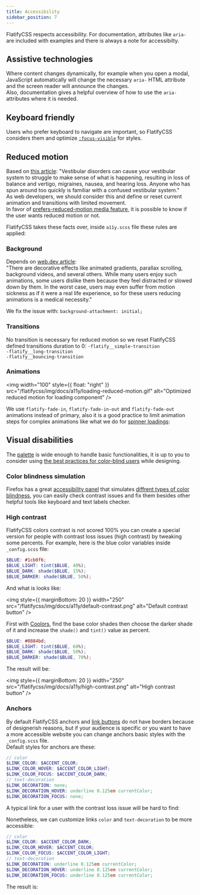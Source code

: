 ```yaml
---
title: Accessibility
sidebar_position: 7
---
```



FlatifyCSS respects accessibility. For documentation, attributes like `aria-` are included with examples and there is always a note for accessibilty.

## Assistive technologies

Where content changes dynamically, for example when you open a modal, JavaScript automatically will change the necessary `aria-` HTML attribute and the screen reader will announce the changes.  
Also, documentation gives a helpful overview of how to use the `aria-` attributes where it is needed.

## Keyboard friendly

Users who prefer keyboard to navigate are important, so FlatifyCSS considers them and optimize [`:focus-visible`](https://developer.mozilla.org/en-US/docs/Web/CSS/:focus-visible) for styles.

## Reduced motion

Based on [this article](https://css-tricks.com/introduction-reduced-motion-media-query/): "Vestibular disorders can cause your vestibular system to struggle to make sense of what is happening, resulting in loss of balance and vertigo, migraines, nausea, and hearing loss. Anyone who has spun around too quickly is familiar with a confused vestibular system."  
As web developers, we should consider this and define or reset current animation and transitions with limited movement.  
In favor of [prefers-reduced-motion media feature](https://developer.mozilla.org/en-US/docs/Web/CSS/@media/prefers-reduced-motion), it is possible to know if the user wants reduced motion or not.

FlatifyCSS takes these facts over, inside `a11y.scss` file these rules are applied:

### Background

Depends on [web.dev article](https://web.dev/prefers-reduced-motion/):  
"There are decorative effects like animated gradients, parallax scrolling, background videos, and several others. While many users enjoy such animations, some users dislike them because they feel distracted or slowed down by them. In the worst case, users may even suffer from motion sickness as if it were a real life experience, so for these users reducing animations is a medical necessity."

We fix the issue with: `background-attachment: initial;`

### Transitions

No transition is necessary for reduced motion so we reset FlatifyCSS defined transitions duration to 0:
`-flatify__simple-transition`  
`-flatify__long-transition`  
`-flatify__bouncing-transition`

### Animations

<img
  width="100"
  style={{ float: "right" }}
  src="/flatifycss/img/docs/a11y/loading-reduced-motion.gif"
  alt="Optimized reduced motion for loading component"
/>

We use `flatify-fade-in`, `flatify-fade-in-out` and `flatify-fade-out` animations instead of primary, also it is a good practice to limit animation steps for complex animations like what we do for [spinner loadings](/docs/components/loading):

## Visual disabilities

The [palette](/docs/overview/colors) is wide enough to handle basic functionalities, it is up to you to consider using [the best practices for color-blind users](https://www.smashingmagazine.com/2016/06/improving-color-accessibility-for-color-blind-users/) while designing.

### Color blindness simulation

Firefox has a great [accessibility panel](https://developer.mozilla.org/en-US/docs/Tools/Accessibility_inspector/Simulation) that simulates [diffrent types of color blindness](https://www.color-blindness.com/types-of-color-blindness/), you can easily check contrast issues and fix them besides other helpful tools like keyboard and text labels checker.

<Picture
  spacing="1.5em"
  background="white"
  src="/flatifycss/img/docs/a11y/color-normal.jpg"
  alt="Visual disabilities - Normal"
  desc="Normal"
/>
<Picture
  spacing="1.5em"
  background="white"
  src="/flatifycss/img/docs/a11y/color-no-red.jpg"
  alt="Visual disabilities - No red color"
  desc="No red color (Protanopia)"
/>
<Picture
  spacing="1.5em"
  background="white"
  src="/flatifycss/img/docs/a11y/color-no-green.jpg"
  alt="Visual disabilities - No green color"
  desc="No green color (Deuteranopia)"
/>
<Picture
  spacing="1.5em"
  background="white"
  src="/flatifycss/img/docs/a11y/color-no-blue.jpg"
  alt="Visual disabilities - No blue color"
  desc="No blue color (Tritanopia)"
/>
<Picture
  spacing="1.5em"
  background="white"
  src="/flatifycss/img/docs/a11y/no-color.jpg"
  alt="Visual disabilities - No color"
  desc="No color"
/>
<Picture
  spacing="1.5em"
  background="white"
  src="/flatifycss/img/docs/a11y/color-contrast-loss.jpg"
  alt="Visual disabilities - Constrast loss"
  desc="Constrast loss"
/>

### High contrast

FlatifyCSS colors contrast is not scored 100% you can create a special version for people with contrast loss issues (high contrast) by tweaking some percents. For example, here is the blue color variables inside `_config.scss` file:

```scss title="_config.scss"
$BLUE: #1cb0f6;
$BLUE_LIGHT: tint($BLUE, 40%);
$BLUE_DARK: shade($BLUE, 15%);
$BLUE_DARKER: shade($BLUE, 50%);
```

And what is looks like:

<img
  style={{ marginBottom: 20 }}
  width="250"
  src="/flatifycss/img/docs/a11y/default-contrast.png"
  alt="Default contrast button"
/>

First with [Coolors](https://coolors.co/1cb0f6), find the base color shades then choose the darker shade of it and increase the `shade()` and `tint()` value as percent.

```scss title="_config.scss"
$BLUE: #0884bd;
$BLUE_LIGHT: tint($BLUE, 60%);
$BLUE_DARK: shade($BLUE, 50%);
$BLUE_DARKER: shade($BLUE, 70%);
```

The result will be:

<img
  style={{ marginBottom: 20 }}
  width="250"
  src="/flatifycss/img/docs/a11y/high-contrast.png"
  alt="High contrast button"
/>

### Anchors

By default FlatifyCSS anchors and [link buttons](/docs/components/buttons/button#buttons-priority) do not have borders because of designerish reasons, but if your audience is specific or you want to have a more accessible website you can change anchors basic styles with the `_config.scss` file.  
Default styles for anchors are these:

```scss title="_config.scss"
// color
$LINK_COLOR: $ACCENT_COLOR;
$LINK_COLOR_HOVER: $ACCENT_COLOR_LIGHT;
$LINK_COLOR_FOCUS: $ACCENT_COLOR_DARK;
// text-decoration
$LINK_DECORATION: none;
$LINK_DECORATION_HOVER: underline 0.125em currentColor;
$LINK_DECORATION_FOCUS: none;
```

A typical link for a user with the contrast loss issue will be hard to find:

<Picture spacing="1.5em" src="/flatifycss/img/docs/a11y/link-default.png" alt="Default link" />

Nonetheless, we can customize links `color` and `text-decoration` to be more accessible: 

```scss title="_config.scss"
// color
$LINK_COLOR: $ACCENT_COLOR_DARK;
$LINK_COLOR_HOVER: $ACCENT_COLOR;
$LINK_COLOR_FOCUS: $ACCENT_COLOR_LIGHT;
// text-decoration
$LINK_DECORATION: underline 0.125em currentColor;
$LINK_DECORATION_HOVER: underline 0.125em currentColor;
$LINK_DECORATION_FOCUS: underline 0.125em currentColor;
```

The result is:
<Picture spacing="1.5em" src="/flatifycss/img/docs/a11y/link-custom.png" alt="Custom link" />
